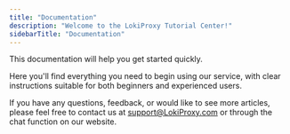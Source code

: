 ```yaml
---
title: "Documentation"
description: "Welcome to the LokiProxy Tutorial Center!"
sidebarTitle: "Documentation"
---
```


This documentation will help you get started quickly.

Here you'll find everything you need to begin using our service, with clear instructions suitable for both beginners and experienced users.

If you have any questions, feedback, or would like to see more articles, please feel free to contact us at [support@LokiProxy.com](mailto:support@LokiProxy.com) or through the chat function on our website.